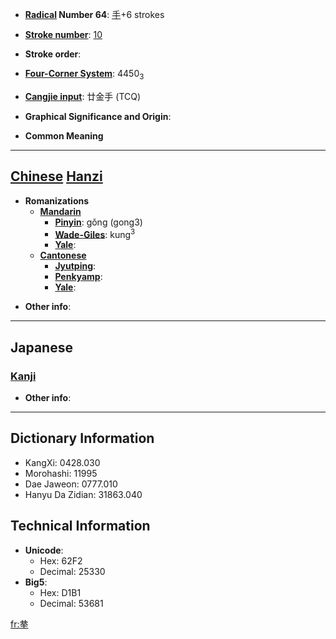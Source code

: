 * '''[[Wiktionary:Chinese radical index| Radical]] Number 64''': [[Wiktionary:Chinese radical index 手|手]]+6 strokes

* '''[[Wiktionary:Chinese total strokes index|Stroke number]]''': [[Wiktionary:Chinese total strokes index 10|10]]

* '''Stroke order''': 

* '''[[Wiktionary:Chinese four corner index|Four-Corner System]]''': 4450<sub>3</sub>

* '''[[Wiktionary:Chinese Cangjie index|Cangjie input]]''': 廿金手 (TCQ)

* '''Graphical Significance and Origin''': 

* '''Common Meaning'''

----

== [[Chinese]] [[Hanzi]] ==

* '''Romanizations'''
** '''[[Mandarin]]'''
*** '''[[Pinyin]]''': gǒng (gong3)
*** '''[[Wade-Giles]]''': kung<sup>3</sup>
*** '''[[Yale]]''': 
** '''[[Cantonese]]'''
*** '''[[Jyutping]]''':
*** '''[[Penkyamp]]''': 
*** '''[[Yale]]''': 

* '''Other info''': 

----

==Japanese==
===[[Kanji]]===
{{kanji|on readings=[[きょう]] (kyō), [[く]] (ku), [[きょく]] (kyoku), [[こく]] (koku), [[きく]] (kiku)
|kun readings=[[てかせ]] (tekase)
}}

* '''Other info''':  

----

== Dictionary Information ==

* KangXi: 0428.030
* Morohashi: 11995
* Dae Jaweon: 0777.010
* Hanyu Da Zidian: 31863.040

== Technical Information ==

* '''Unicode''':
** Hex: 62F2
** Decimal: 25330
* '''Big5''':
** Hex: D1B1
** Decimal: 53681

[[fr:拲]]